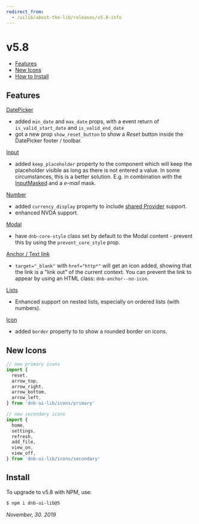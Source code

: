 ```yaml
---
redirect_from:
  - /uilib/about-the-lib/releases/v5.8-info
---
```


# v5.8

- [Features](#features)
- [New Icons](#new-icons)
- [How to Install](#install)

## Features

[DatePicker](/uilib/components/date-picker)

- added `min_date` and `max_date` props, with a event return of `is_valid_start_date` and `is_valid_end_date`
- got a new prop `show_reset_button` to show a _Reset_ button inside the DatePicker footer / toolbar.

[Input](/uilib/components/input)

- added `keep_placeholder` property to the component which will keep the placeholder visible as long as there is not entered a value. In some circumstances, this is a better solution. E.g. in combination with the [InputMasked](/uilib/components/input-masked) and a _e-mail_ mask.

[Number](/uilib/components/number)

- added `currency_display` property to include [shared Provider](/uilib/components/number-format/provider) support.
- enhanced NVDA support.

[Modal](/uilib/components/modal)

- have `dnb-core-style` class set by default to the Modal content - prevent this by using the `prevent_core_style` prop.

[Anchor / Text link](/uilib/components/anchor)

- `target="_blank"` with `href="http*"` will get an icon added, showing that the link is a "link out" of the current context. You can prevent the link to appear by using an HTML class: `dnb-anchor--no-icon`.

[Lists](/uilib/elements/lists)

- Enhanced support on nested lists, especially on ordered lists (with numbers).

[Icon](/uilib/components/icon)

- added `border` property to to show a rounded border on icons.

## New Icons

```js
// new primary icons
import {
  reset,
  arrow_top,
  arrow_right,
  arrow_bottom,
  arrow_left,
} from 'dnb-ui-lib/icons/primary'

// new secondary icons
import {
  home,
  settings,
  refresh,
  add_file,
  view_on,
  view_off,
} from 'dnb-ui-lib/icons/secondary'
```

## Install

To upgrade to v5.8 with NPM, use:

```bash
$ npm i dnb-ui-lib@5
```

_November, 30. 2019_
